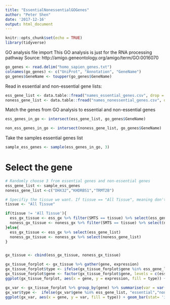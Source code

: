 ```yaml
---
title: "EssentialNonessentialGOGenes"
author: "Peter Shen"
date: '2017-12-16'
output: html_document
---
```


```r
knitr::opts_chunk$set(echo = TRUE)
library(tidyverse)
```

GO analysis file import
This GO analysis is just for the RNA processing pathway
Source: http://amigo.geneontology.org/amigo/term/GO:0016070
```r
go_genes <- read.delim("homo_sapien_genes.txt")
colnames(go_genes) <- c("UniProt", "Annotation", "GeneName")
go_genes$GeneName <- toupper(go_genes$GeneName)
```

Read in essential and non-essential gene lists:
```r
ess_gene_list <- data.table::fread("names_essential_genes.csv", drop = 1)$x
noness_gene_list <- data.table::fread("names_nonessential_genes.csv", drop = 1)$x
```

Match the genes from GO analysis to essential and non-essential genes
```r
ess_genes_in_go <- intersect(ess_gene_list, go_genes$GeneName)
```

```r
non_ess_genes_in_go <- intersect(noness_gene_list, go_genes$GeneName)
```

Take the samples essential genes list
```r
sample_ess_genes <- sample(ess_genes_in_go, 3)
```

# Select the gene 
```r
# Randomly choose 3 from essential genes and non-essential genes
ess_gene_list <- sample_ess_genes
noness_gene_list <-c("DHX32","KHDRBS1","TRMT2B")

# Specifiy the tissue we want. If tissue == "All Tissue", meaning don't choose at all, using all the samples
tissue <- "All Tissue"

if(tissue != 'All Tissue'){
  ess_gx_tissue <- ess_gx %>% filter(SMTS == tissue) %>% select(ess_gene_list)
  noness_gx_tissue <- noness_gx %>% filter(SMTS == tissue) %>% select(noness_gene_list)  
}else{
  ess_gx_tissue <- ess_gx %>% select(ess_gene_list)
  noness_gx_tissue <- noness_gx %>% select(noness_gene_list)
}


gx_tissue <- cbind(ess_gx_tissue, noness_gx_tissue)

gx_tissue_forplot <- gx_tissue %>% gather(gene, expression)
gx_tissue_forplot$type <- ifelse(gx_tissue_forplot$gene %in% ess_gene_list, "essential","non-essential")
gx_tissue_forplot$gene <- factor(gx_tissue_forplot$gene, levels = c(ess_gene_list, noness_gene_list))
ggplot(gx_tissue_forplot, aes(x = gene, y = expression, fill = type)) + geom_boxplot() + ggtitle(tissue)
```
```r
gx_var <- gx_tissue_forplot %>% group_by(gene) %>% summarise(var = var(expression))
gx_var$type <-  ifelse(gx_var$gene %in% ess_gene_list, "essential","non-essential")
ggplot(gx_var, aes(x = gene, y = var, fill = type)) + geom_bar(stat= 'identity') + ggtitle(tissue)

```
